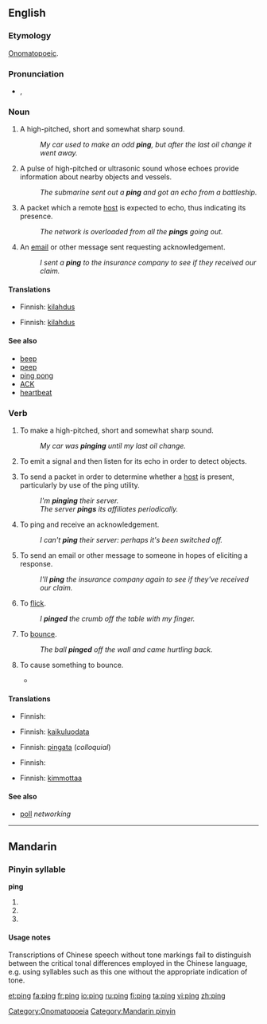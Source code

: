 {{also|pīng|píng|pìng}}
==English==
{{wikipedia|dab=Ping (disambiguation)|ping}}
===Etymology===
[[onomatopoeic|Onomatopoeic]].

===Pronunciation===
* {{a|UK}} {{IPA|/pɪŋ/}}, {{SAMPA|/pIN/}}
*: {{rhymes|ɪŋ}}

===Noun===
{{en-noun}}

# A high-pitched, short and somewhat sharp sound.
#: ''My car used to make an odd '''ping''', but after the last oil change it went away.''
# {{italbrac|submarine navigation}} A pulse of high-pitched or ultrasonic sound whose echoes provide information about nearby objects and vessels.
#: ''The submarine sent out a '''ping''' and got an echo from a battleship.''
# {{networking}} A packet which a remote [[host]] is expected to echo, thus indicating its presence.
#: ''The network is overloaded from all the '''pings''' going out.''
# {{context|text messaging|internet}} An [[email]] or other message sent requesting acknowledgement.
#: ''I sent a '''ping''' to the insurance company to see if they received our claim.''

====Translations====
{{trans-top|A high-pitched, short and somewhat sharp sound}}
* Finnish: [[kilahdus]]
{{trans-mid}}
{{trans-bottom}}

{{trans-top|A pulse of high-pitched or ultrasonic sound}}
{{trans-mid}}
{{trans-bottom}}

{{trans-top|A packet which a remote host is expected to echo}}
{{trans-mid}}
{{trans-bottom}}

{{trans-top|An email or other message sent requesting acknowledgement}}
* Finnish: [[kilahdus]]
{{trans-mid}}
{{trans-bottom}}

====See also====
* [[beep]]
* [[peep]]
* [[ping pong]]
* [[ACK]]
* [[heartbeat]]

===Verb===
{{en-verb|pings|pinging|pinged}}

# To make a high-pitched, short and somewhat sharp sound.
#: ''My car was '''pinging''' until my last oil change.''
# {{italbrac|submarine navigation}} To emit a signal and then listen for its echo in order to detect objects.
# {{networking}} To send a packet in order to determine whether a [[host]] is present, particularly by use of the ping utility.
#: ''I'm '''pinging''' their server.''
#: ''The server '''pings''' its affiliates periodically.''
# {{networking}} To ping and receive an acknowledgement.
#: ''I can't '''ping''' their server: perhaps it's been switched off.''
# To send an email or other message to someone in hopes of eliciting a response.
#: ''I'll '''ping''' the insurance company again to see if they've received our claim.''
# {{colloquial}} To [[flick]].
#: ''I '''pinged''' the crumb off the table with my finger.''
# {{context|colloquial|sports|intransitive}} To [[bounce]].
#: ''The ball '''pinged''' off the wall and came hurtling back.''
# {{context|colloquial|sports|transitive}} To cause something to bounce.
#*{{quote-news
|year=2010
|date=December 29
|author=Chris Whyatt  
|title=Chelsea 1 - 0 Bolton
|work=BBC
|url=http://news.bbc.co.uk/sport1/hi/football/eng_prem/9309542.stm
|page=
|passage=Charging through the Bolton midfield to find a free moment, Essien then '''pinged''' the ball into the space into which Drogba was intelligently running. }}

====Translations====
{{trans-top|To make a high-pitched, short and somewhat sharp sound}}
* Finnish: {{t-|fi|kilahtaa}}
{{trans-mid}}
{{trans-bottom}}

{{trans-top|To emit a signal and then listen for its echo in order to detect objects}}
* Finnish: [[kaikuluodata]]
{{trans-mid}}
{{trans-bottom}}

{{trans-top|To send a packet in order to determine whether a host is present}}
* Finnish: [[pingata]] (''colloquial'')
{{trans-mid}}
{{trans-bottom}}

{{trans-top|To ping and receive an acknowledgement}}
{{trans-mid}}
{{trans-bottom}}

{{trans-top|To send an email or other message to someone in hopes of eliciting a response}}
{{trans-mid}}
{{trans-bottom}}

{{trans-top|To flick}}
{{trans-mid}}
{{trans-bottom}}

{{trans-top|To bounce}}
* Finnish: {{t-|fi|kimmota}}
{{trans-mid}}
{{trans-bottom}}

{{trans-top|To cause something to bounce}}
* Finnish: [[kimmottaa]]
{{trans-mid}}
{{trans-bottom}}

====See also====
* [[poll]] ''networking''

[[Category:Onomatopoeia]]

----

==Mandarin==

===Pinyin syllable===
'''ping'''

# {{nonstandard spelling of|lang=cmn|sc=Latn|[[pīng]]}}
# {{nonstandard spelling of|lang=cmn|sc=Latn|[[píng]]}}
# {{nonstandard spelling of|lang=cmn|sc=Latn|[[pìng]]}}

====Usage notes====
Transcriptions of Chinese speech without tone markings fail to distinguish between the critical tonal differences employed in the Chinese language, e.g. using syllables such as this one without the appropriate indication of tone.

[[Category:Mandarin pinyin]]

[[et:ping]]
[[fa:ping]]
[[fr:ping]]
[[io:ping]]
[[ru:ping]]
[[fi:ping]]
[[ta:ping]]
[[vi:ping]]
[[zh:ping]]